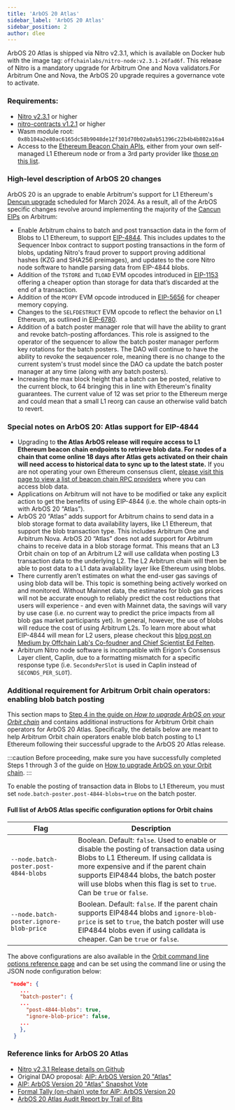 ```yaml
---
title: 'ArbOS 20 Atlas'
sidebar_label: 'ArbOS 20 Atlas'
sidebar_position: 2
author: dlee
---
```


ArbOS 20 Atlas is shipped via Nitro v2.3.1, which is available on Docker hub with the image tag: `offchainlabs/nitro-node:v2.3.1-26fad6f`. This release of Nitro is a mandatory upgrade for Arbitrum One and Nova validators.For Arbitrum One and Nova, the ArbOS 20 upgrade requires a governance vote to activate.

### Requirements:
- [Nitro v2.3.1](https://github.com/OffchainLabs/nitro/releases/tag/v2.3.1) or higher
- [nitro-contracts v1.2.1](https://github.com/OffchainLabs/nitro-contracts/releases/tag/v1.2.1) or higher
- Wasm module root: `0x8b104a2e80ac6165dc58b9048de12f301d70b02a0ab51396c22b4b4b802a16a4`
- Access to the [Ethereum Beacon Chain APIs](https://ethereum.github.io/beacon-APIs/#/), either from your own self-managed L1 Ethereum node or from a 3rd party provider like [those on this list](../ethereum-beacon-rpc-providers.mdx).

### High-level description of ArbOS 20 changes

ArbOS 20 is an upgrade to enable Arbitrum's support for L1 Ethereum's [Dencun upgrade](https://eips.ethereum.org/EIPS/eip-7569) scheduled for March 2024. As a result, all of the ArbOS specific changes revolve around implementing the majority of the [Cancun EIPs](https://github.com/ethereum/execution-specs/blob/master/network-upgrades/mainnet-upgrades/cancun.md) on Arbitrum:

- Enable Arbitrum chains to batch and post transaction data in the form of Blobs to L1 Ethereum, to support [EIP-4844](https://eips.ethereum.org/EIPS/eip-4844). This includes updates to the Sequencer Inbox contract to support posting transactions in the form of blobs, updating Nitro's fraud prover to support proving additional hashes (KZG and SHA256 preimages), and updates to the core Nitro node software to handle parsing data from EIP-4844 blobs.
- Addition of the `TSTORE` and `TLOAD` EVM opcodes introduced in [EIP-1153](https://eips.ethereum.org/EIPS/eip-1153) offering a cheaper option than storage for data that’s discarded at the end of a transaction.
- Addition of the `MCOPY` EVM opcode introduced in [EIP-5656](https://eips.ethereum.org/EIPS/eip-5656) for cheaper memory copying.
- Changes to the `SELFDESTRUCT` EVM opcode to reflect the behavior on L1 Ethereum, as outlined in [EIP-6780](https://eips.ethereum.org/EIPS/eip-6780).
- Addition of a batch poster manager role that will have the ability to grant and revoke batch-posting affordances. This role is assigned to the operator of the sequencer to allow the batch poster manager perform key rotations for the batch posters. The DAO will continue to have the ability to revoke the seqauencer role, meaning there is no change to the current system's trust model since the DAO ca update the batch poster manager at any time (along with any batch posters).
- Increasing the max block height that a batch can be posted, relative to the current block, to 64 bringing this in line with Ethereum's finality guarantees. The current value of 12 was set prior to the Ethereum merge and could mean that a small L1 reorg can cause an otherwise valid batch to revert.

### Special notes on ArbOS 20: Atlas support for EIP-4844

- Upgrading to **the Atlas ArbOS release will require access to L1 Ethereum beacon chain endpoints to retrieve blob data. For nodes of a chain that come online 18 days after Atlas gets activated on their chain will need access to historical data to sync up to the latest state.** If you are not operating your own Ethereum consensus client, [please visit this page to view a list of beacon chain RPC providers](../ethereum-beacon-rpc-providers.mdx) where you can access blob data.
- Applications on Arbitrum will not have to be modified or take any explicit action to get the benefits of using EIP-4844 (i.e. the whole chain opts-in with ArbOS 20 “Atlas”).
- ArbOS 20 “Atlas” adds support for Arbitrum chains to send data in a blob storage format to data availability layers, like L1 Ethereum, that support the blob transaction type. This includes Arbitrum One and Arbitrum Nova. ArbOS 20 “Atlas” does not add support for Arbitrum chains to receive data in a blob storage format. This means that an L3 Orbit chain on top of an Arbitrum L2 will use calldata when posting L3 transaction data to the underlying L2. The L2 Arbitrum chain will then be able to post data to a L1 data availability layer like Ethereum using blobs.
- There currently aren’t estimates on what the end-user gas savings of using blob data will be. This topic is something being actively worked on and monitored. Without Mainnet data, the estimates for blob gas prices will not be accurate enough to reliably predict the cost reductions that users will experience - and even with Mainnet data, the savings will vary by use case (i.e. no current way to predict the price impacts from all blob gas market participants yet). In general, however, the use of blobs will reduce the cost of using Arbitrum L2s. To learn more about what EIP-4844 will mean for L2 users, please checkout this [blog post on Medium by Offchain Lab's Co-foudner and Chief Scientist Ed Felten](https://medium.com/offchainlabs/eip-4844-what-does-it-mean-for-l2-users-5e86ebc4c028).
- Arbitrum Nitro node software is incompatible with Erigon's Consensus Layer client, Caplin, due to a formatting mismatch for a specific response type (i.e. `SecondsPerSlot` is used in Caplin instead of `SECONDS_PER_SLOT`). 

### Additional requirement for Arbitrum Orbit chain operators: enabling blob batch posting
This section maps to [Step 4 in the guide on _How to upgrade ArbOS on your Orbit chain_](../../../launch-orbit-chain/how-tos/arbos-upgrade.md#step-4-enable-arbos-specific-configurations-or-feature-flags-not-always-required) and contains additional instructions for Arbitrum Orbit chain operators for ArbOS 20 Atlas. Specifically, the details below are meant to help Arbitrum Orbit chain operators enable blob batch posting to L1 Ethereum following their successful upgrade to the ArbOS 20 Atlas release.

:::caution
Before proceeding, make sure you have successfully completed Steps 1 through 3 of the guide on [How to upgrade ArbOS on your Orbit chain](../../../launch-orbit-chain/how-tos/arbos-upgrade.md).
:::

To enable the posting of transaction data in Blobs to L1 Ethereum, you must set `node.batch-poster.post-4844-blobs=true` on the batch poster. 

#### Full list of ArbOS Atlas specific configuration options for Orbit chains
| Flag                                   | Description                                                                                        |
| -------------------------------------- | -------------------------------------------------------------------------------------------------- |
| `--node.batch-poster.post-4844-blobs`  | Boolean. Default: `false`. Used to enable or disable the posting of transaction data using Blobs to L1 Ethereum. If using calldata is more expensive and if the parent chain supports EIP4844 blobs, the batch poster will use blobs when this flag is set to `true`. Can be `true` or `false`. |
| `--node.batch-poster.ignore-blob-price` | Boolean. Default: `false`. If the parent chain supports EIP4844 blobs and `ignore-blob-price` is set to `true`, the batch poster will use EIP4844 blobs even if using calldata is cheaper. Can be `true` or `false`. |

The above configurations are also available in the [Orbit command line options reference page](../../../launch-orbit-chain/reference/command-line-options.md) and can be set using the command line or using the JSON node configuration below:

```json
 "node": {
    ...
    "batch-poster": {
    ...
      "post-4844-blobs": true,
      "ignore-blob-price": false,
    ...
    },
  }

```

### Reference links for ArbOS 20 Atlas

- [Nitro v2.3.1 Release details on Github](https://github.com/OffchainLabs/nitro/releases/tag/v2.3.1)
- Original DAO proposal: [AIP: ArbOS Version 20 "Atlas"](https://forum.arbitrum.foundation/t/aip-arbos-version-20-atlas/20957)
- [AIP: ArbOS Version 20 "Atlas" Snapshot Vote](https://snapshot.org/#/arbitrumfoundation.eth/proposal/0x813a366e287a872ada13d4f8348e771c7aa2d8c3cb00b2be31539ceab5627513)
- [Formal Tally (on-chain) vote for AIP: ArbOS Version 20](https://www.tally.xyz/gov/arbitrum/proposal/46905320292877192134536823079608810426433248493109520384601548724615383601450)
- [ArbOS 20 Atlas Audit Report by Trail of Bits](https://github.com/trailofbits/publications/blob/master/reviews/2024-02-offchainlabsarbos-securityreview.pdf)
